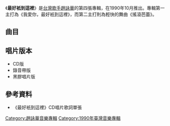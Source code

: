 {{Album infobox | <!-- See Wikipedia:WikiProject_Albums -->
|  Name        = 最好衹到這裡
|  Type        = [[專輯|專輯]]
|  Artist      = [[趙詠華|趙詠華]]
|  Cover       = 趙詠華 最好衹到這裡.jpg
|  Released    = 1990年10月
|  Recorded    = 1990年
|  Genre       = [[國語流行音樂|國語流行音樂]]
|  Length      = 42:20
|  Label       = [[滾石唱片|滾石唱片]]
|  Number      = 
|  Producer    = 見[[#曲目|曲目列表]]
|  Last album  = [[寂寞芳心|寂寞芳心]]<br />（1990年）
|  This album  = '''最好衹到這裡'''<br />（1990年）
|  Next album  = [[天天想你_(趙詠華專輯)|天天想你]]<br />（1991年）
}}

《'''最好衹到這裡'''》是[[台灣|台灣]][[歌手|歌手]][[趙詠華|趙詠華]]的第四張專輯，在1990年10月推出。專輯第一主打為《我愛你，最好衹到這裡》，而第二主打則為輕快的舞曲《搖滾芭蕾》。

== 曲目 ==
{{Tracklist
| total_length = 42:20

| title1 = 我愛你，最好衹到這裡
| note1 = 
| longnote1 = 第一主打
| music1 = [[陳煥昌|陳煥昌]]
| lyrics1 = 陳煥昌
| arranger1 = [[張乃仁|張乃仁]]
| producer1 = [[周華健|周華健]]
| length1 = 4:09

| title2 = 夢的延續
| note2 = 
| longnote2 = 第四主打<br>粵語版為[[張學友|張學友]]《[[月半彎|月半彎]]》
| music2 = [[玉置浩二|玉置浩二]]
| lyrics2 = [[鄭莉倩|鄭莉倩]]<br>[[趙詠華|趙詠華]]
| arranger2 = [[王文清_(台灣)|王文清]]
| producer2 = [[Peter_Wong|Peter Wong]]
| length2 = 4:42

| title3 = 搖滾芭蕾
| note3 = 
| longnote3 = 第二主打
| music3 = [[Kevin_Pratt_&_Mit|Kevin Pratt & Mit]]
| lyrics3 = [[梁正輝|梁正輝]]
| arranger3 = [[Keith_Steward|Keith Steward]]
| producer3 = Keith Steward
| length3 = 3:44

| title4 = 當世界冷落你的時候
| note4 = 
| longnote4 = 
| music4 = [[張弘毅|張弘毅]]
| lyrics4 = [[姚謙|姚謙]]
| arranger4 = 張弘毅
| producer4 = 張弘毅
| length4 = 3:27

| title5 = 不要只是沉默
| note5 = 
| longnote5 = 
| music5 = Peter Wong
| lyrics5 = [[許常德|許常德]]
| arranger5 = [[盧志銘|盧志銘]]
| producer5 = Peter Wong
| length5 = 5:23

| title6 = 希望之鴿
| note6 = 
| longnote6 = 第三主打
| music6 = 張弘毅
| lyrics6 = 姚謙
| arranger6 = 張弘毅
| producer6 = 張弘毅
| length6 = 4:32

| title7 = 我願意去等
| note7 = 
| longnote7 = 
| music7 = 周華健
| lyrics7 = 周華健
| arranger7 = 張乃仁
| producer7 = 周華健
| length7 = 3:40

| title8 = 電話答錄機
| note8 = 
| longnote8 = 
| music8 = [[倪柏聖|倪柏聖]]
| lyrics8 = -{[[黃郁文|黃郁文]]}-
| arranger8 = 倪柏聖
| producer8 = 倪柏聖
| length8 = 4:22

| title9 = 誰懂我的心
| note9 = 
| longnote9 = 
| music9 = 周華健
| lyrics9 = [[陳桂珠|陳桂珠]]
| arranger9 = 張乃仁
| producer9 = 周華健
| length9 = 3:32

| title10 = 希望之鴿
| note10 = 演奏曲
| longnote10 = 純音樂
| music10 = 張弘毅
| lyrics10 = 
| arranger10 = 張弘毅
| producer10 = 張弘毅
| length10 = 4:29
}}

== 唱片版本 ==
*CD版
*錄音帶版
*黑膠唱片版

== 參考資料 ==
*《最好衹到這裡》CD唱片歌詞單張

[[Category:趙詠華音樂專輯|Category:趙詠華音樂專輯]]
[[Category:1990年臺灣音樂專輯|Category:1990年臺灣音樂專輯]]